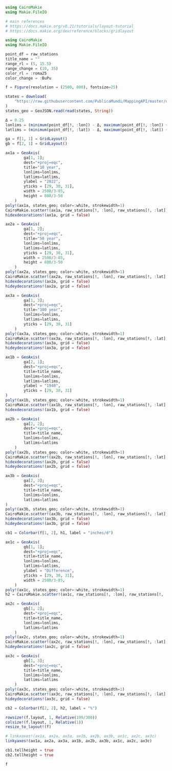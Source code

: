 
```julia


using CairoMakie
using Makie.FileIO


```

```julia
# main references
# https://docs.makie.org/v0.21/tutorials/layout-tutorial
# https://docs.makie.org/dev/reference/blocks/gridlayout

using CairoMakie
using Makie.FileIO

point_df = raw_stations
title_name = ""
range_rl = (5, 15.5)
range_change = (10, 35)
color_rl = :roma25
color_change = :BuPu

f = Figure(resolution = (2500, 800), fontsize=25)

states = download(
    "https://raw.githubusercontent.com/PublicaMundi/MappingAPI/master/data/geojson/us-states.json",
)
states_geo = GeoJSON.read(read(states, String))

Δ = 0.25
lonlims = (minimum(point_df[!, :lon]) - Δ, maximum(point_df[!, :lon]) + Δ)
latlims = (minimum(point_df[!, :lat]) - Δ, maximum(point_df[!, :lat]) + Δ)

ga = f[1, 1] = GridLayout()
gb = f[2, 1] = GridLayout()

ax1a = GeoAxis(
        ga[1, 1];
        dest="+proj=eqc",
        title="10 year",
        lonlims=lonlims,
        latlims=latlims,
        ylabel = "2022",
        yticks = [29, 30, 31],
        width = 2500/3-85,
        height = 800/3-50
    )
poly!(ax1a, states_geo; color=:white, strokewidth=1)
CairoMakie.scatter!(ax1a, raw_stations[!, :lon], raw_stations[!, :lat]; color=mean_stations_10_all_2022, colormap=color_rl, colorrange=range_rl, markersize=20, strokewidth=0, strokecolor=:grey17)
hidexdecorations!(ax1a, grid = false)

ax2a = GeoAxis(
        ga[1, 2];
        dest="+proj=eqc",
        title="50 year",
        lonlims=lonlims,
        latlims=latlims,
        yticks = [29, 30, 31],
        width = 2500/3-85,
        height = 800/3-50
    )
poly!(ax2a, states_geo; color=:white, strokewidth=1)
CairoMakie.scatter!(ax2a, raw_stations[!, :lon], raw_stations[!, :lat]; color=mean_stations_50_all_2022, colormap=color_rl, colorrange=range_rl, markersize=20, strokewidth=0, strokecolor=:grey17)
hidexdecorations!(ax2a, grid = false)
hideydecorations!(ax2a, grid = false)

ax3a = GeoAxis(
        ga[1, 3];
        dest="+proj=eqc",
        title="100 year",
        lonlims=lonlims,
        latlims=latlims,
        yticks = [29, 30, 31]
    )
poly!(ax3a, states_geo; color=:white, strokewidth=1)
CairoMakie.scatter!(ax3a, raw_stations[!, :lon], raw_stations[!, :lat]; color=mean_stations_100_all_2022, colormap=color_rl, colorrange=range_rl, markersize=20, strokewidth=0, strokecolor=:grey17)
hidexdecorations!(ax3a, grid = false)
hideydecorations!(ax3a, grid = false)

ax1b = GeoAxis(
        ga[2, 1];
        dest="+proj=eqc",
        title=title_name,
        lonlims=lonlims,
        latlims=latlims, 
        ylabel = "1940",
        yticks = [29, 30, 31]
)
poly!(ax1b, states_geo; color=:white, strokewidth=1)
CairoMakie.scatter!(ax1b, raw_stations[!, :lon], raw_stations[!, :lat]; color=mean_stations_10_all_1940, colormap=color_rl, colorrange=range_rl, markersize=20, strokewidth=0, strokecolor=:grey17)
hidexdecorations!(ax1b, grid = false)

ax2b = GeoAxis(
        ga[2, 2];
        dest="+proj=eqc",
        title=title_name,
        lonlims=lonlims,
        latlims=latlims
    )
poly!(ax2b, states_geo; color=:white, strokewidth=1)
CairoMakie.scatter!(ax2b, raw_stations[!, :lon], raw_stations[!, :lat]; color=mean_stations_50_all_1940, colormap=color_rl, colorrange=range_rl, markersize=20, strokewidth=0, strokecolor=:grey17)
hidexdecorations!(ax2b, grid = false)
hideydecorations!(ax2b, grid = false)

ax3b = GeoAxis(
        ga[2, 3];
        dest="+proj=eqc",
        title=title_name,
        lonlims=lonlims,
        latlims=latlims
)
poly!(ax3b, states_geo; color=:white, strokewidth=1)
CairoMakie.scatter!(ax3b, raw_stations[!, :lon], raw_stations[!, :lat]; color=mean_stations_100_all_1940, colormap=color_rl, colorrange=range_rl, markersize=20, strokewidth=0, strokecolor=:grey17)
hidexdecorations!(ax3b, grid = false)
hideydecorations!(ax3b, grid = false)

cb1 = Colorbar(f[1, 2], h1, label = "inches/d")

ax1c = GeoAxis(
        gb[1, 1];
        dest="+proj=eqc",
        title=title_name,
        lonlims=lonlims,
        latlims=latlims, 
        ylabel = "Difference",
        yticks = [29, 30, 31],
        width = 2500/3-85,
    )
poly!(ax1c, states_geo; color=:white, strokewidth=1)
h2 = CairoMakie.scatter!(ax1c, raw_stations[!, :lon], raw_stations[!, :lat]; color=(mean_stations_10_all_2022 .- mean_stations_10_all_1940) ./ mean_stations_10_all_1940 .* 100, colormap=color_change, colorrange=range_change, markersize=20, strokewidth=0, strokecolor=:grey17)

ax2c = GeoAxis(
        gb[1, 2];
        dest="+proj=eqc",
        title=title_name,
        lonlims=lonlims,
        latlims=latlims
    )
poly!(ax2c, states_geo; color=:white, strokewidth=1)
CairoMakie.scatter!(ax2c, raw_stations[!, :lon], raw_stations[!, :lat]; color=(mean_stations_50_all_2022 .- mean_stations_50_all_1940) ./ mean_stations_50_all_1940 .* 100, colormap=color_change, colorrange=range_change, markersize=20, strokewidth=0, strokecolor=:grey17)
hideydecorations!(ax2c, grid = false)

ax3c = GeoAxis(
        gb[1, 3];
        dest="+proj=eqc",
        title=title_name,
        lonlims=lonlims,
        latlims=latlims
    )
poly!(ax3c, states_geo; color=:white, strokewidth=1)
CairoMakie.scatter!(ax3c, raw_stations[!, :lon], raw_stations[!, :lat]; color=(mean_stations_100_all_2022 .- mean_stations_100_all_1940) ./ mean_stations_100_all_1940 .* 100, colormap=color_change, colorrange=range_change, markersize=20, strokewidth=0, strokecolor=:grey17)
hideydecorations!(ax3c, grid = false)

cb2 = Colorbar(f[2, 2], h2, label = "%")

rowsize!(f.layout, 1, Relative(199/300))
colsize!(f.layout, 1, Relative(1))
resize_to_layout!(f)

# linkxaxes!(ax1a, ax2a, ax3a, ax1b, ax2b, ax3b, ax1c, ax2c, ax3c)
linkyaxes!(ax1a, ax2a, ax3a, ax1b, ax2b, ax3b, ax1c, ax2c, ax3c)

cb1.tellheight = true
cb2.tellheight = true

f
```